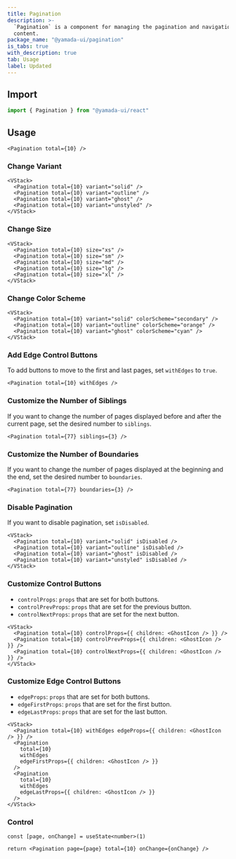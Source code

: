 ```yaml
---
title: Pagination
description: >-
  `Pagination` is a component for managing the pagination and navigation of
  content.
package_name: "@yamada-ui/pagination"
is_tabs: true
with_description: true
tab: Usage
label: Updated
---
```


## Import

```ts
import { Pagination } from "@yamada-ui/react"
```

## Usage

```tsx
<Pagination total={10} />
```

### Change Variant

```tsx
<VStack>
  <Pagination total={10} variant="solid" />
  <Pagination total={10} variant="outline" />
  <Pagination total={10} variant="ghost" />
  <Pagination total={10} variant="unstyled" />
</VStack>
```

### Change Size

```tsx
<VStack>
  <Pagination total={10} size="xs" />
  <Pagination total={10} size="sm" />
  <Pagination total={10} size="md" />
  <Pagination total={10} size="lg" />
  <Pagination total={10} size="xl" />
</VStack>
```

### Change Color Scheme

```tsx
<VStack>
  <Pagination total={10} variant="solid" colorScheme="secondary" />
  <Pagination total={10} variant="outline" colorScheme="orange" />
  <Pagination total={10} variant="ghost" colorScheme="cyan" />
</VStack>
```

### Add Edge Control Buttons

To add buttons to move to the first and last pages, set `withEdges` to `true`.

```tsx
<Pagination total={10} withEdges />
```

### Customize the Number of Siblings

If you want to change the number of pages displayed before and after the current page, set the desired number to `siblings`.

```tsx
<Pagination total={77} siblings={3} />
```

### Customize the Number of Boundaries

If you want to change the number of pages displayed at the beginning and the end, set the desired number to `boundaries`.

```tsx
<Pagination total={77} boundaries={3} />
```

### Disable Pagination

If you want to disable pagination, set `isDisabled`.

```tsx
<VStack>
  <Pagination total={10} variant="solid" isDisabled />
  <Pagination total={10} variant="outline" isDisabled />
  <Pagination total={10} variant="ghost" isDisabled />
  <Pagination total={10} variant="unstyled" isDisabled />
</VStack>
```

### Customize Control Buttons

- `controlProps`: `props` that are set for both buttons.
- `controlPrevProps`: `props` that are set for the previous button.
- `controlNextProps`: `props` that are set for the next button.

```tsx
<VStack>
  <Pagination total={10} controlProps={{ children: <GhostIcon /> }} />
  <Pagination total={10} controlPrevProps={{ children: <GhostIcon /> }} />
  <Pagination total={10} controlNextProps={{ children: <GhostIcon /> }} />
</VStack>
```

### Customize Edge Control Buttons

- `edgeProps`: `props` that are set for both buttons.
- `edgeFirstProps`: `props` that are set for the first button.
- `edgeLastProps`: `props` that are set for the last button.

```tsx
<VStack>
  <Pagination total={10} withEdges edgeProps={{ children: <GhostIcon /> }} />
  <Pagination
    total={10}
    withEdges
    edgeFirstProps={{ children: <GhostIcon /> }}
  />
  <Pagination
    total={10}
    withEdges
    edgeLastProps={{ children: <GhostIcon /> }}
  />
</VStack>
```

### Control

```tsx functional=true
const [page, onChange] = useState<number>(1)

return <Pagination page={page} total={10} onChange={onChange} />
```
